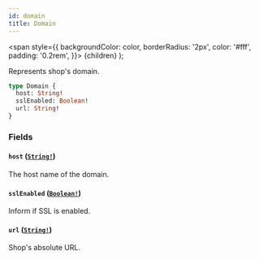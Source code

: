 ```yaml
---
id: domain
title: Domain
---
```


<span
style={{
      backgroundColor: color,
      borderRadius: '2px',
      color: '#fff',
      padding: '0.2rem',
    }}>
{children}
</span>
);

Represents shop's domain.

```graphql
type Domain {
  host: String!
  sslEnabled: Boolean!
  url: String!
}
```

### Fields

#### `host` ([`String!`](/api-reference/scalars/string.mdx))

The host name of the domain.

#### `sslEnabled` ([`Boolean!`](/api-reference/scalars/boolean.mdx))

Inform if SSL is enabled.

#### `url` ([`String!`](/api-reference/scalars/string.mdx))

Shop's absolute URL.
